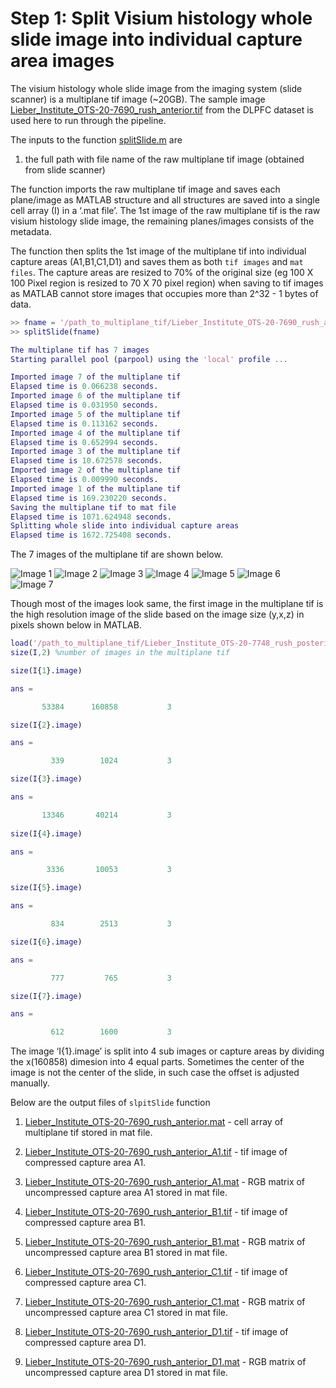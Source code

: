 # Step 1: Split Visium histology whole slide image into individual capture area images

The visium histology whole slide image from the imaging system (slide scanner) is a multiplane tif image (~20GB). The sample image [Lieber_Institute_OTS-20-7690_rush_anterior.tif](link to AWS) from the DLPFC dataset is used here to run through the pipeline. 

The inputs to the function [splitSlide.m](https://github.com/LieberInstitute/VistoSeg/blob/main/code/splitSlide.m) are 

1. the full path with file name of the raw multiplane tif image (obtained from slide scanner)

The function imports the raw multiplane tif image and saves each plane/image as MATLAB structure and all structures are saved into a single cell array (I) in a '.mat file'. The 1st image of the raw multiplane tif is the raw visium histology slide image, the remaining planes/images consists of the metadata. 

The function then splits the 1st image of the multiplane tif into individual capture areas (A1,B1,C1,D1) and saves them as both `tif images` and `mat files`. The capture areas are resized to 70% of the original size (eg 100 X 100 Pixel region is resized to 70 X 70 pixel region) when saving to tif images as MATLAB cannot store images that occupies more than 2^32 - 1 bytes of data.

```MATLAB
>> fname = '/path_to_multiplane_tif/Lieber_Institute_OTS-20-7690_rush_anterior.tif';
>> splitSlide(fname)

The multiplane tif has 7 images
Starting parallel pool (parpool) using the 'local' profile ...

Imported image 7 of the multiplane tif
Elapsed time is 0.066238 seconds.
Imported image 6 of the multiplane tif
Elapsed time is 0.031950 seconds.
Imported image 5 of the multiplane tif
Elapsed time is 0.113162 seconds.
Imported image 4 of the multiplane tif
Elapsed time is 0.652994 seconds.
Imported image 3 of the multiplane tif
Elapsed time is 10.672578 seconds.
Imported image 2 of the multiplane tif
Elapsed time is 0.009990 seconds.
Imported image 1 of the multiplane tif
Elapsed time is 169.230220 seconds.
Saving the multiplane tif to mat file
Elapsed time is 1071.624948 seconds.
Splitting whole slide into individual capture areas
Elapsed time is 1672.725408 seconds.

```
The 7 images of the multiplane tif are shown below.

<img src="images/img1.png" title="Image 1" /> <img src="images/img2.png" title="Image 2" /> <img src="images/img3.png" title="Image 3" /> <img src="images/img4.png" title="Image 4" /> <img src="images/img5.png" title="Image 5" /> <img src="images/img6.png" title="Image 6" /> <img src="images/img7.png" title="Image 7" /><br/>

Though most of the images look same, the first image in the multiplane tif is the high resolution image of the slide based on the image size (y,x,z) in pixels shown below in MATLAB. 

```MATLAB
load('/path_to_multiplane_tif/Lieber_Institute_OTS-20-7748_rush_posterior.mat')
size(I,2) %number of images in the multiplane tif

size(I{1}.image)

ans =

       53384      160858           3

size(I{2}.image)

ans =

         339        1024           3

size(I{3}.image)

ans =

       13346       40214           3
       
size(I{4}.image)

ans =

        3336       10053           3

size(I{5}.image)  

ans =

         834        2513           3

size(I{6}.image)

ans =

         777         765           3

size(I{7}.image)  

ans =

         612        1600           3

```

The image 'I{1}.image' is split into 4 sub images or capture areas by dividing the x(160858) dimesion into 4 equal parts. Sometimes the center of the image is not the center of the slide, in such case the offset is adjusted manually. 

Below are the output files of `slpitSlide` function

1. [Lieber_Institute_OTS-20-7690_rush_anterior.mat](https://visium-libd.s3.amazonaws.com/Lieber_Institute_OTS-20-7690_rush_anterior.mat) - cell array of multiplane tif stored in mat file.

2. [Lieber_Institute_OTS-20-7690_rush_anterior_A1.tif](https://visium-libd.s3.amazonaws.com/Lieber_Institute_OTS-20-7690_rush_anterior_A1.tif) - tif image of compressed capture area A1.

3. [Lieber_Institute_OTS-20-7690_rush_anterior_A1.mat](https://visium-libd.s3.amazonaws.com/Lieber_Institute_OTS-20-7690_rush_anterior_A1.mat) - RGB matrix of uncompressed capture area A1 stored in mat file.

4. [Lieber_Institute_OTS-20-7690_rush_anterior_B1.tif](https://visium-libd.s3.amazonaws.com/Lieber_Institute_OTS-20-7690_rush_anterior_B1.tif) - tif image of compressed capture area B1.

5. [Lieber_Institute_OTS-20-7690_rush_anterior_B1.mat](https://visium-libd.s3.amazonaws.com/Lieber_Institute_OTS-20-7690_rush_anterior_B1.mat) - RGB matrix of uncompressed capture area B1 stored in mat file.

6. [Lieber_Institute_OTS-20-7690_rush_anterior_C1.tif](https://visium-libd.s3.amazonaws.com/Lieber_Institute_OTS-20-7690_rush_anterior_C1.tif) - tif image of compressed capture area C1.

7. [Lieber_Institute_OTS-20-7690_rush_anterior_C1.mat](https://visium-libd.s3.amazonaws.com/Lieber_Institute_OTS-20-7690_rush_anterior_C1.mat) - RGB matrix of uncompressed capture area C1 stored in mat file.

8. [Lieber_Institute_OTS-20-7690_rush_anterior_D1.tif](https://visium-libd.s3.amazonaws.com/Lieber_Institute_OTS-20-7690_rush_anterior_D1.tif) - tif image of compressed capture area D1.

9. [Lieber_Institute_OTS-20-7690_rush_anterior_D1.mat](https://visium-libd.s3.amazonaws.com/Lieber_Institute_OTS-20-7690_rush_anterior_D1.mat) - RGB matrix of uncompressed capture area D1 stored in mat file.

